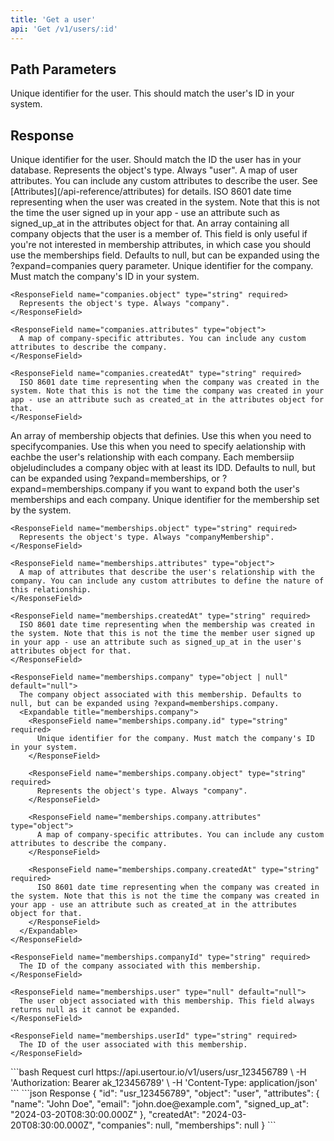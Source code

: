 ```yaml
---
title: 'Get a user'
api: 'Get /v1/users/:id'
---
```


## Path Parameters

<ParamField path="id" type="string" required>
  Unique identifier for the user. This should match the user's ID in your system.
</ParamField>

## Response

<ResponseField name="id" type="string" required>
  Unique identifier for the user. Should match the ID the user has in your database.
</ResponseField>

<ResponseField name="object" type="string" required>
  Represents the object's type. Always "user".
</ResponseField>

<ResponseField name="attributes" type="object">
  A map of user attributes. You can include any custom attributes to describe the user. See [Attributes](/api-reference/attributes) for details.
</ResponseField>

<ResponseField name="createdAt" type="string" required>
  ISO 8601 date time representing when the user was created in the system. Note that this is not the time the user signed up in your app - use an attribute such as signed_up_at in the attributes object for that.
</ResponseField>

<ResponseField name="companies" type="array | null" default="null">
  An array containing all company objects that the user is a member of. This field is only useful if you're not interested in membership attributes, in which case you should use the memberships field. Defaults to null, but can be expanded using the ?expand=companies query parameter.
  <Expandable title="companies">
    <ResponseField name="companies.id" type="string" required>
      Unique identifier for the company. Must match the company's ID in your system.
    </ResponseField>

    <ResponseField name="companies.object" type="string" required>
      Represents the object's type. Always "company".
    </ResponseField>

    <ResponseField name="companies.attributes" type="object">
      A map of company-specific attributes. You can include any custom attributes to describe the company.
    </ResponseField>

    <ResponseField name="companies.createdAt" type="string" required>
      ISO 8601 date time representing when the company was created in the system. Note that this is not the time the company was created in your app - use an attribute such as created_at in the attributes object for that.
    </ResponseField>
  </Expandable>
</ResponseField>

<ResponseField name="memberships" type="array | null" default="null">
  An array of membership objects that definies. Use this when you need to specifycompanies. Use this when you need to specify aelationship with eachbe the user's relationship with each company. Each membersiip objeludincludes a company objec with at least its IDD. Defaults to null, but can be expanded using ?expand=memberships, or ?expand=memberships.company if you want to expand both the user's memberships and each company.
  <Expandable title="memberships">
    <ResponseField name="memberships.id" type="string" required>
      Unique identifier for the membership set by the system.
    </ResponseField>

    <ResponseField name="memberships.object" type="string" required>
      Represents the object's type. Always "companyMembership".
    </ResponseField>

    <ResponseField name="memberships.attributes" type="object">
      A map of attributes that describe the user's relationship with the company. You can include any custom attributes to define the nature of this relationship.
    </ResponseField>

    <ResponseField name="memberships.createdAt" type="string" required>
      ISO 8601 date time representing when the membership was created in the system. Note that this is not the time the member user signed up in your app - use an attribute such as signed_up_at in the user's attributes object for that.
    </ResponseField>

    <ResponseField name="memberships.company" type="object | null" default="null">
      The company object associated with this membership. Defaults to null, but can be expanded using ?expand=memberships.company.
      <Expandable title="memberships.company">
        <ResponseField name="memberships.company.id" type="string" required>
          Unique identifier for the company. Must match the company's ID in your system.
        </ResponseField>

        <ResponseField name="memberships.company.object" type="string" required>
          Represents the object's type. Always "company".
        </ResponseField>

        <ResponseField name="memberships.company.attributes" type="object">
          A map of company-specific attributes. You can include any custom attributes to describe the company.
        </ResponseField>

        <ResponseField name="memberships.company.createdAt" type="string" required>
          ISO 8601 date time representing when the company was created in the system. Note that this is not the time the company was created in your app - use an attribute such as created_at in the attributes object for that.
        </ResponseField>
      </Expandable>
    </ResponseField>

    <ResponseField name="memberships.companyId" type="string" required>
      The ID of the company associated with this membership.
    </ResponseField>

    <ResponseField name="memberships.user" type="null" default="null">
      The user object associated with this membership. This field always returns null as it cannot be expanded.
    </ResponseField>

    <ResponseField name="memberships.userId" type="string" required>
      The ID of the user associated with this membership.
    </ResponseField>
  </Expandable>
</ResponseField>

<RequestExample>
  ```bash Request
  curl https://api.usertour.io/v1/users/usr_123456789 \
  -H 'Authorization: Bearer ak_123456789' \
  -H 'Content-Type: application/json'
  ```
</RequestExample>

<ResponseExample>
  ```json Response
  {
    "id": "usr_123456789",
    "object": "user",
    "attributes": {
      "name": "John Doe",
      "email": "john.doe@example.com",
      "signed_up_at": "2024-03-20T08:30:00.000Z"
    },
    "createdAt": "2024-03-20T08:30:00.000Z",
    "companies": null,
    "memberships": null
  }
  ```
</ResponseExample>